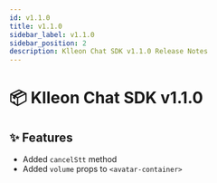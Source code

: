 ```yaml
---
id: v1.1.0
title: v1.1.0
sidebar_label: v1.1.0
sidebar_position: 2
description: Klleon Chat SDK v1.1.0 Release Notes
---
```


# 📦 Klleon Chat SDK v1.1.0

## ✨ Features

- Added `cancelStt` method
- Added `volume` props to `<avatar-container>`

